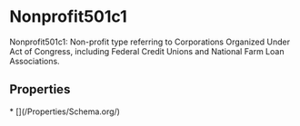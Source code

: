   
# Nonprofit501c1

Nonprofit501c1: Non-profit type referring to Corporations Organized Under Act of Congress, including Federal Credit Unions and National Farm Loan Associations.

## Properties

<Grid>
* [](/Properties/Schema.org/)
</Grid>

